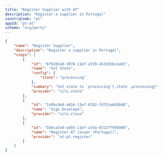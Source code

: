 ```yaml
---
title: "Register Supplier with AT"
description: "Register a supplier in Portugal"
countryCode: "pt"
appId: "pt-at"
schema: "org/party"
---
```


```json
{
    "name": "Register Supplier",
    "description": "Register a supplier in Portugal",
    "steps": [
        {
            "id": "6f9282a0-3870-11ef-af29-4533d56cea03",
            "name": "Set State",
            "config": {
                "state": "processing"
            },
            "summary": "Set state to `processing`{.state .processing}",
            "provider": "silo.state"
        },
        {
            "id": "1a9bcde0-a816-11ef-87b2-fd751e6d3b88",
            "name": "Sign Envelope",
            "provider": "silo.close"
        },
        {
            "id": "5b6ca7e0-ad93-11ef-a7da-83137f995008",
            "name": "Register AT issuer (Portugal)",
            "provider": "at-pt.register"
        }
    ]
}
```